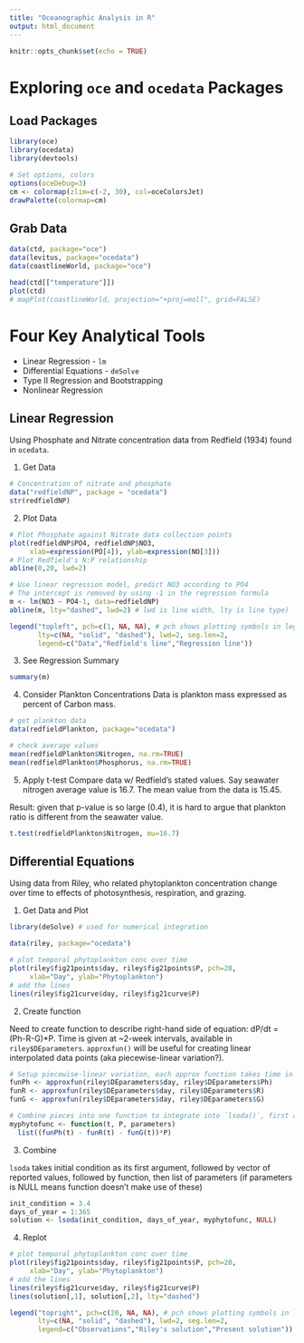 ```yaml
---
title: "Oceanographic Analysis in R"
output: html_document
---
```


```r
knitr::opts_chunk$set(echo = TRUE)
```

# Exploring `oce` and `ocedata` Packages

## Load Packages
```r

library(oce)
library(ocedata)
library(devtools)

# Set options, colors
options(oceDebug=3)
cm <- colormap(zlim=c(-2, 30), col=oceColorsJet)
drawPalette(colormap=cm)

```

## Grab Data
```r

data(ctd, package="oce")
data(levitus, package="ocedata")
data(coastlineWorld, package="oce")

head(ctd[["temperature"]])
plot(ctd)
# mapPlot(coastlineWorld, projection="+proj=moll", grid=FALSE)

```

# Four Key Analytical Tools

* Linear Regression - `lm`
* Differential Equations - `deSolve`
* Type II Regression and Bootstrapping
* Nonlinear Regression

## Linear Regression

Using Phosphate and Nitrate concentration data from Redfield (1934) found in `ocedata`.

1. Get Data
```r

# Concentration of nitrate and phosphate
data("redfieldNP", package = "ocedata")
str(redfieldNP)

```

2. Plot Data
```r

# Plot Phosphate against Nitrate data collection points
plot(redfieldNP$PO4, redfieldNP$NO3,
     xlab=expression(PO[4]), ylab=expression(NO[3]))
# Plot Redfield's N:P relationship
abline(0,20, lwd=2)

# Use linear regression model, predict NO3 according to PO4
# The intercept is removed by using -1 in the regression formula
m <- lm(NO3 ~ PO4-1, data=redfieldNP)
abline(m, lty="dashed", lwd=2) # lwd is line width, lty is line type)

legend("topleft", pch=c(1, NA, NA), # pch shows plotting symbols in legend
       lty=c(NA, "solid", "dashed"), lwd=2, seg.len=2,
       legend=c("Data","Redfield's line","Regression line"))
```

3. See Regression Summary
```r
summary(m)
```

4. Consider Plankton Concentrations
Data is plankton mass expressed as percent of Carbon mass.
```r
# get plankton data
data(redfieldPlankton, package="ocedata")

# check average values
mean(redfieldPlankton$Nitrogen, na.rm=TRUE)
mean(redfieldPlankton$Phosphorus, na.rm=TRUE)
```

5. Apply t-test
Compare data w/ Redfield's stated values. Say seawater nitrogen average value is 16.7. The mean value from the data is 15.45.

Result: given that p-value is so large (0.4), it is hard to argue that plankton ratio is different from the seawater value.
```r
t.test(redfieldPlankton$Nitrogen, mu=16.7)
```

## Differential Equations
Using data from Riley, who related phytoplankton concentration change over time to effects of photosynthesis, respiration, and grazing.

1. Get Data and Plot
```r
library(deSolve) # used for numerical integration

data(riley, package="ocedata")

# plot temporal phytoplankton conc over time
plot(riley$fig21points$day, riley$fig21points$P, pch=20,
     xlab="Day", ylab="Phytoplankton")
# add the lines 
lines(riley$fig21curve$day, riley$fig21curve$P)
```

2. Create function

Need to create function to describe right-hand side of equation: dP/dt = (Ph-R-G)*P. Time is given at ~2-week intervals, available in `riley$DEparameters`. `approxfun()` will be useful for creating linear interpolated data points (aka piecewise-linear variation?).
```r

# Setup piecewise-linear variation, each approx function takes time in day as an argument
funPh <- approxfun(riley$DEparameters$day, riley$DEparameters$Ph)
funR <- approxfun(riley$DEparameters$day, riley$DEparameters$R)
funG <- approxfun(riley$DEparameters$day, riley$DEparameters$G)

# Combine pieces into one function to integrate into `lsoda()`, first argument must be independent variable, followed by the dependent variable, then list of parameters as third
myphytofunc <- function(t, P, parameters)
  list((funPh(t) - funR(t) - funG(t))*P)

```

3. Combine 

`lsoda` takes initial condition as its first argument, followed by vector of reported values, followed by function, then list of parameters (if parameters is NULL means function doesn't make use of these)
```r
init_condition = 3.4
days_of_year = 1:365
solution <- lsoda(init_condition, days_of_year, myphytofunc, NULL)
```

4. Replot
```r
# plot temporal phytoplankton conc over time
plot(riley$fig21points$day, riley$fig21points$P, pch=20,
     xlab="Day", ylab="Phytoplankton")
# add the lines 
lines(riley$fig21curve$day, riley$fig21curve$P)
lines(solution[,1], solution[,2], lty="dashed")

legend("topright", pch=c(20, NA, NA), # pch shows plotting symbols in legend
       lty=c(NA, "solid", "dashed"), lwd=2, seg.len=2,
       legend=c("Observations","Riley's solution","Present solution"))
```

